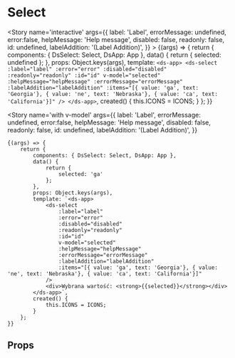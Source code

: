 


[comment]: <> (<Meta title='atoms/Select' component={Select} />)

# Select
<Story name='interactive'
	   args={{
		   label: 'Label',
		   errorMessage: undefined,
		   error:false,
		   helpMessage: 'Help message',
		   disabled: false,
		   readonly: false,
		   id: undefined,
		   labelAddition: '(Label Addition)',
	   }}
	   >
	{(args) => {
		return {
			components: { DsSelect: Select, DsApp: App },
			data() {
				return {
					selected: undefined
				};
			},
			props: Object.keys(args),
			template: `<ds-app>
				<ds-select
					:label="label"
					:error="error"
					:disabled="disabled"
					:readonly="readonly"
					:id="id"
					v-model="selected"
					:helpMessage="helpMessage"
					:errorMessage="errorMessage"
					:labelAddition="labelAddition"
					:items="[{ value: 'ga', text: 'Georgia'}, { value: 'ne', text: 'Nebraska'}, { value: 'ca', text: 'California'}]"
				/>
			</ds-app>`,
			created() {
				this.ICONS = ICONS;
			}
		};
	}}
</Story>

<Story name='with v-model'
	   args={{
		   label: 'Label',
		   errorMessage: undefined,
		   error:false,
		   helpMessage: 'Help message',
		   disabled: false,
		   readonly: false,
		   id: undefined,
		   labelAddition: '(Label Addition)',
	   }}
>
	{(args) => {
		return {
			components: { DsSelect: Select, DsApp: App },
			data() {
				return {
					selected: 'ga'
				};
			},
			props: Object.keys(args),
			template: `<ds-app>
				<ds-select
					:label="label"
					:error="error"
					:disabled="disabled"
					:readonly="readonly"
					:id="id"
					v-model="selected"
					:helpMessage="helpMessage"
					:errorMessage="errorMessage"
					:labelAddition="labelAddition"
					:items="[{ value: 'ga', text: 'Georgia'}, { value: 'ne', text: 'Nebraska'}, { value: 'ca', text: 'California'}]"
				/>
				<div>Wybrana wartość: <strong>{{selected}}</strong></div>
			</ds-app>`,
			created() {
				this.ICONS = ICONS;
			}
		};
	}}
</Story>


## Props
<Props of={Select} />